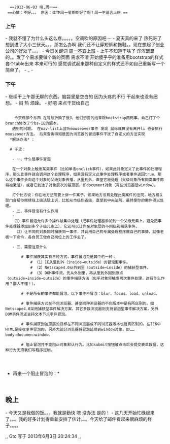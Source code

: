    ==2013-06-03 晴,周一==
  ==心情：不好。。。 原因：谁TM周一星期能好了啊！周一不适合上班 ==
===上午===
- 我就不懂了为什么头这么疼。。。。。空调吹的原因吧····
- 夏天真的来了 热死哥了 想到进了大小三伏天。。。那怎么办啊 我们还不让穿短裤和拖鞋。。现在想起了创业公司的好处了。。。
- 今日关键词  [[周一不宜上班]]
- 上午不知道干啥了 浑浑噩噩的。。发了个需求要做个新的页面 需求不清 开始傻乎乎的准备用bootstrap的样式套个table出来 本来可行的 感觉调试起来那种自定义的样式还不如自己重新写一个简单了。 - _ -



===下午===
- 继续干上午那无聊的东西。脑袋里是空白的 因为头疼的不行 干起来也没有细想。
- 闷 热 烦躁。
- 好吧 来点干货给自己
    <br/>
    今天做那个东西 在导航折腾了很久 他们想要的结果跟bootstrap两码事。自己打了个branch修改了个bs-IE的版本。
    遇到的问题。 在nav-list上监听mouseover事件 发现 鼠标就算没有离开li 也会执行mouseover方法。 后来查询得知是因为浏览器的冒泡事件干扰了自定义的方法实现<br>  *解决办法* : 

   # 干货：<br>
    	
	- 一、什么是事件冒泡

	在一个对象上触发某类事件（比如单击onclick事件），如果此对象定义了此事件的处理程序，那么此事件就会调用这个处理程序，如果没有定义此事件处理程序或者事件返回true，那么这个事件会向这个对象的父级对象传播，从里到外，直至它被处理（父级对象所有同类事件都将被激活），或者它到达了对象层次的最顶层，即document对象（有些浏览器是window）。

	打个比方说：你在地方法院要上诉一件案子，如果地方没有处理此类案件的法院，地方相关部门会帮你继续往上级法院上诉，比如从市级到省级，直至到中央法院，最终使你的案件得以处理。
 	- 二、事件冒泡有什么作用
	-
	（1）事件冒泡允许多个操作被集中处理（把事件处理器添加到一个父级元素上，避免把事件处理器添加到多个子级元素上），它还可以让你在对象层的不同级别捕获事件。<br>
	（2）让不同的对象同时捕获同一事件，并调用自己的专属处理程序做自己的事情，就像老板一下命令，各自员工做自己岗位上的工作去了。


	- 三、需要注意什么
	
		# 事件捕获其实有三种方式，事件冒泡只是其中的一种：
			# （1）IE从里到外（inside→outside）的冒泡型事件。
			# （2）Netscape4.0从外到里（outside→inside）的捕获型事件。
			# （3）DOM事件流，先从外到里，再从里到外回到原点（outside→inside→outside）的事件捕获方法（似乎对象将触发两次事件处理，这有什么作用？鄙人不懂！）。
	
		# 不是所有的事件都能冒泡。以下事件不冒泡：blur、focus、load、unload。
	
		# 事件捕获方式在不同浏览器，甚至同种浏览器的不同版本中是有所区别的。如Netscape4.0采用捕获型事件解决方案，其它多数浏览器则支持冒泡型事件解决方案，另外DOM事件流还支持文本节点事件冒泡。
	
		# 事件捕获到达顶层的目标在不同浏览器或不同浏览器版本也是有区别的。在IE6中HTML是接收事件冒泡的，另外大部分浏览器将冒泡延续到window对象，即……body→documen→window。
	
		# 阻止冒泡并不能阻止对象默认行为。比如submit按钮被点击后会提交表单数据，这种行为无须我们写程序定制。
        

	 {{{ class='brush :js;'
	<div onclick="openWin('http://www.baidu.com')" id="outSide" style="width:100px; height:100px; background:#000; padding:50px">
    <div onclick="openWin('http://www.google.com')" id="inSide" style="width:100px; height:100px; background:#CCC"></div>
    </div>
    <script type="text/javascript">
//本例你实际希望点击灰色盒子打开google首页，而点击黑色盒子打开baidu首页，但结果你点击灰色盒子的时候，却是同时打开了两个网页。其实在实际设计中较少遇到此问题，你可能会想如果我在页面不同DOM深处安置了不同的按钮或链接，深层处的事件触发会不会波及顶层的按钮呢？不会，因为按钮不能形成嵌套关系。
	   function openWin(url)
	    {
	    	window.open(url);
	    }
    </script>
	 }}}
*再来一个阻止冒泡的：*
 	{{{ class='brush :js;'
		<div onclick="showMsg(this,event)" id="outSide" style="width:100px; height:100px; background:#000; padding:50px">

		<div onclick="showMsg(this,event)" id="inSide" style="width:100px; height:100px; background:#CCC"></div>
		<div onclick="showMsg(this,event)" id="outSide" style="width:100px; height:100px; background:#000; padding:50px">

		<div onclick="showMsg(this,event)" id="inSide" style="width:100px; height:100px; background:#CCC"></div>

		</div>

		<script type="text/javascript">

		//阻止事件冒泡后，你点击灰色盒子，整个过程只弹一次对话框了（注意与默认情况对比）

		function showMsg(obj,e)

		{
         	       alert(obj.id);
	               stopBubble(e)
		}

		//阻止事件冒泡函数
		function stopBubble(e)
		{
		    if (e && e.stopPropagation)
		            e.stopPropagation()
	            else
		        window.event.cancelBubble=true
		}
		</script>
	}}}


==晚上==
- 今天又是我做的饭。。。我就是勤快 嗯 没办法 是的！
- 这几天开始忙碌起来了。。。我的好多计划得重新安排了估计。。。今天给了邮件看起来很麻烦的样子。。。。


,, Gtc 写于 2013年6月3日 20:24:34 ,,
